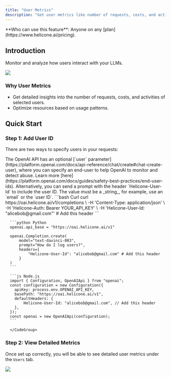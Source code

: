 ```yaml
---
title: "User Metrics"
description: "Get user metrics like number of requests, costs, and activities."
---
```


<Info>
  **Who can use this feature**: Anyone on any
  [plan](https://www.helicone.ai/pricing).
</Info>


## Introduction

Monitor and analyze how users interact with your LLMs.

<Frame caption="See user metrics such as the number of requests, costs, and activities.">
  <img src="/images/user-metrics/example-user-metric.png" />
</Frame>

### Why User Metrics

- Get detailed insights into the number of requests, costs, and activities of selected users.
- Optimize resources based on usage patterns.

## Quick Start

### Step 1: Add User ID

There are two ways to specify users in your requests:

<AccordionGroup>
  <Accordion title="Option 1: Using OpenAI API">
    The OpenAI API has an optional [`user` parameter](https://platform.openai.com/docs/api-reference/chat/create#chat-create-user), where you can specify an end-user to help OpenAI to monitor and detect abuse. Learn more [here](https://platform.openai.com/docs/guides/safety-best-practices/end-user-ids). 
  </Accordion>
  <Accordion title="Option 2: Sending the User ID via Helicone">
    Alternatively, you can send a prompt with the header `Helicone-User-Id` to include the user ID. The value must be a _string_, for example, use an `email` or the `user ID`. 
      <CodeGroup>
      ```bash Curl
      curl https://oai.helicone.ai/v1/completions \
        -H 'Content-Type: application/json' \
        -H 'Helicone-Auth: Bearer YOUR_API_KEY' \
        -H 'Helicone-User-Id: "alicebob@gmail.com"' # Add this header
      ```

      ```python Python
      openai.api_base = "https://oai.helicone.ai/v1"

      openai.Completion.create(
          model="text-davinci-003",
          prompt="How do I log users?",
          headers={
              "Helicone-User-Id": "alicebob@gmail.com" # Add this header
          }
      )
      ```

      ```js Node.js
      import { Configuration, OpenAIApi } from "openai";
      const configuration = new Configuration({
        apiKey: process.env.OPENAI_API_KEY,
        basePath: "https://oai.helicone.ai/v1",
        defaultHeaders: {
            Helicone-User-Id: "alicebob@gmail.com", // Add this header
        },
      });
      const openai = new OpenAIApi(configuration);
      ```

      </CodeGroup>

  </Accordion>
</AccordionGroup>

### Step 2: View Detailed Metrics

Once set up correctly, you will be able to see detailed user metrics under the `Users` tab.

<Frame caption="See overview, usage and detailed logs for a specific user.">
  <img src="/images/user-metrics/example-user-metric-dashboard.png" />
</Frame>

<QuestionsSection />
